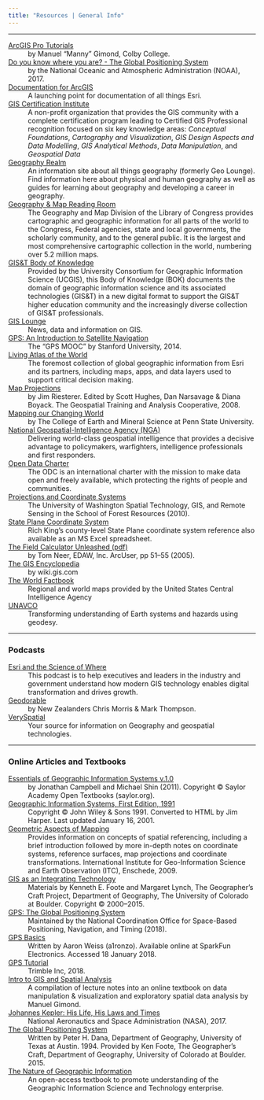 ```yaml
---
title: "Resources | General Info"
---
```


***

[ArcGIS Pro Tutorials](https://sites.google.com/colby.edu/mgimond-arcgis-pro/)
:   by Manuel "Manny" Gimond, Colby College.

[Do you know where you are? - The Global Positioning System](https://oceanservice.noaa.gov/education/tutorial_geodesy/geo09_gps.html)
:   by the National Oceanic and Atmospheric Administration (NOAA), 2017.

[Documentation for ArcGIS](https://doc.arcgis.com/en/)
:   A launching point for documentation of all things Esri.

[GIS Certification Institute](https://www.gisci.org)
:   A non-profit organization that provides the GIS community with a complete certification program leading to Certified GIS Professional recognition focused on six key knowledge areas: *Conceptual Foundations*, *Cartography and Visualization*, *GIS Design Aspects and Data Modelling*, *GIS Analytical Methods*, *Data Manipulation*, and *Geospatial Data*

[Geography Realm](https://www.geographyrealm.com/)
:   An information site about all things geography (formerly Geo Lounge).
    Find information here about physical and human geography as well as guides for learning about geography and developing a career in geography.

[Geography & Map Reading Room](https://www.loc.gov/rr/geogmap/index.html)
:   The Geography and Map Division of the Library of Congress provides cartographic and geographic information for all parts of the world to the Congress, Federal agencies, state and local governments, the scholarly community, and to the general public.
    It is the largest and most comprehensive cartographic collection in the world, numbering over 5.2 million maps.

[GIS&T Body of Knowledge](https://gistbok.ucgis.org/)
:   Provided by the University Consortium for Geographic Information Science (UCGIS), this Body of Knowledge (BOK) documents the domain of geographic information science and its associated technologies (GIS&T) in a new digital format to support the GIS&T higher education community and the increasingly diverse collection of GIS&T professionals.

[GIS Lounge](https://www.gislounge.com/)
:   News, data and information on GIS.

[GPS: An Introduction to Satellite Navigation](https://www.youtube.com/playlist?list=PLGvhNIiu1ubyEOJga50LJMzVXtbUq6CPo)
:   The "GPS MOOC" by Stanford University, 2014.

[Living Atlas of the World](https://livingatlas.arcgis.com/)
:   The foremost collection of global geographic information from Esri and its partners, including maps, apps, and data layers used to support critical decision making.

[Map Projections](http://geology.isu.edu/wapi/geostac/Field_Exercise/topomaps/map_proj.htm)
:   by Jim Riesterer.
    Edited by Scott Hughes, Dan Narsavage & Diana Boyack.
    The Geospatial Training and Analysis Cooperative, 2008.

[Mapping our Changing World](https://www.e-education.psu.edu/geog160/)
:   by The College of Earth and Mineral Science at Penn State University.

[National Geospatial-Intelligence Agency (NGA)](https://www.nga.mil)
:   Delivering world-class geospatial intelligence that provides a decisive advantage to policymakers, warfighters, intelligence professionals and first responders.

[Open Data Charter](https://opendatacharter.net/)
:   The ODC is an international charter with the mission to make data open and freely available, which protecting the rights of people and communities.

[Projections and Coordinate Systems](https://courses.washington.edu/gis250/lessons/projection/)
:   The University of Washington Spatial Technology, GIS, and Remote Sensing in the School of Forest Resources (2010).

[State Plane Coordinate System](https://www.ret3.net/p/state-plane-coordinate-system.html)
:   Rich King's county-level State Plane coordinate system reference also available as an MS Excel spreadsheet.

[The Field Calculator Unleashed (pdf)](https://www.esri.com/news/arcuser/0405/files/fieldcalc_1.pdf)
:   by Tom Neer, EDAW, Inc.
    ArcUser, pp 51--55 (2005).

[The GIS Encyclopedia](http://wiki.gis.com/wiki/index.php/New_to_GIS)
:   by wiki.gis.com

[The World Factbook](https://www.cia.gov/library/publications/the-world-factbook/docs/refmaps.html)
:   Regional and world maps provided by the United States Central Intelligence Agency

[UNAVCO](https://www.unavco.org/unavco.html)
:   Transforming understanding of Earth systems and hazards using geodesy.

***

### Podcasts

[Esri and the Science of Where](https://www.esri.com/about/newsroom/podcast/)
:   This podcast is to help executives and leaders in the industry and government understand how modern GIS technology enables digital transformation and drives growth.

[Geodorable](http://cast.rocks/hosting/6022/feeds/1I9KO.html)
:   by New Zealanders Chris Morris & Mark Thompson.

[VerySpatial](https://veryspatial.com/)
:   Your source for information on Geography and geospatial technologies.

***

### Online Articles and Textbooks

[Essentials of Geographic Information Systems v.1.0](https://open.umn.edu/opentextbooks/textbooks/67)
:   by Jonathan Campbell and Michael Shin (2011).
    Copyright &copy; Saylor Academy Open Textbooks (saylor.org).

[Geographic Information Systems, First Edition, 1991](https://www.wiley.com/legacy/wileychi/gis/volumes.html)
:   Copyright &copy; John Wiley & Sons 1991.
    Converted to HTML by Jim Harper. Last updated January 16, 2001.

[Geometric Aspects of Mapping](http://kartoweb.itc.nl/geometrics/index.html)
:   Provides information on concepts of spatial referencing, including a brief introduction followed by more in-depth notes on coordinate systems, reference surfaces, map projections and coordinate transformations.
    International Institute for Geo-Information Science and Earth Observation (ITC), Enschede, 2009.

[GIS as an Integrating Technology](https://foote.geography.uconn.edu/gcraft/contents.html)
:   Materials by Kenneth E. Foote and Margaret Lynch, The Geographer's Craft Project, Department of Geography, The University of Colorado at Boulder.
    Copyright &copy; 2000--2015.

[GPS: The Global Positioning System](https://www.gps.gov/)
:   Maintained by the National Coordination Office for Space-Based Positioning, Navigation, and Timing (2018).

[GPS Basics](https://learn.sparkfun.com/tutorials/gps-basics)
:   Written by Aaron Weiss (a1ronzo).
    Available online at SparkFun Electronics.
    Accessed 18 January 2018.

[GPS Tutorial](http://www.trimble.com/gps_tutorial/)
:   Trimble Inc, 2018.

[Intro to GIS and Spatial Analysis](https://mgimond.github.io/Spatial/index.html)
:   A compilation of lecture notes into an online textbook on data manipulation & visualization and exploratory spatial data analysis by Manuel Gimond.

[Johannes Kepler: His Life, His Laws and Times](https://www.nasa.gov/kepler/education/johannes)
:   National Aeronautics and Space Administration (NASA), 2017.

[The Global Positioning System](https://foote.geography.uconn.edu/gcraft/notes/gps/gps_f.html)
:   Written by Peter H. Dana, Department of Geography, University of Texas at Austin. 1994.
    Provided by Ken Foote, The Geographer's Craft, Department of Geography, University of Colorado at Boulder. 2015.

[The Nature of Geographic Information](https://www.e-education.psu.edu/natureofgeoinfo/)
:   An open-access textbook to promote understanding of the Geographic Information Science and Technology enterprise.
